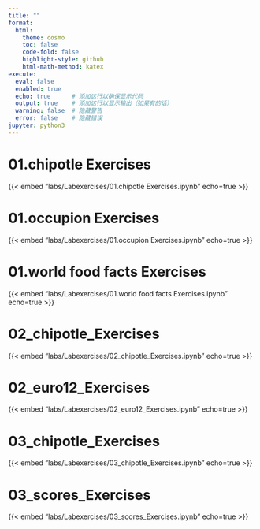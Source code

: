 ```yaml
---
title: ""
format:
  html:
    theme: cosmo
    toc: false
    code-fold: false
    highlight-style: github
    html-math-method: katex
execute:
  eval: false
  enabled: true
  echo: true      # 添加这行以确保显示代码
  output: true    # 添加这行以显示输出（如果有的话）
  warning: false  # 隐藏警告
  error: false    # 隐藏错误
jupyter: python3
---
```



# 01.chipotle Exercises
{{< embed "labs/Labexercises/01.chipotle Exercises.ipynb" echo=true >}}

# 01.occupion Exercises
{{< embed "labs/Labexercises/01.occupion Exercises.ipynb" echo=true >}}

# 01.world food facts Exercises
{{< embed "labs/Labexercises/01.world food facts Exercises.ipynb" echo=true >}}

# 02_chipotle_Exercises
{{< embed "labs/Labexercises/02_chipotle_Exercises.ipynb" echo=true >}}

# 02_euro12_Exercises
{{< embed "labs/Labexercises/02_euro12_Exercises.ipynb" echo=true >}}

# 03_chipotle_Exercises
{{< embed "labs/Labexercises/03_chipotle_Exercises.ipynb" echo=true >}}

# 03_scores_Exercises
{{< embed "labs/Labexercises/03_scores_Exercises.ipynb" echo=true >}}

